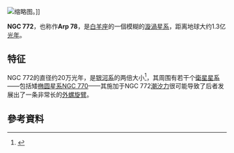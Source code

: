 [[File:NGC772_SN2003hl_SN2003iq_6223_Dahl.jpg|缩略图]]。]]
{{NGCInfoBox|NGCID=NGC 772|發現者=弗里德里希·威廉·赫歇爾|發現日期=1785年11月29日|其他編號=UGC 1466,MCG 3-6-11,ZWG 461.18|曆元=J2000.0|赤經=1時59分19.5秒
|赤緯=19°0'27"|星座=白羊座|星體=漩渦星系|星等=10.3|表面亮度=13.9|藍等=11.1}}

'''NGC 772'''，也称作'''Arp 78'''，是[[白羊座|白羊座]]的一個模糊的[[漩渦星系|漩渦星系]]，距离地球大约1.3亿[[光年|光年]]。

== 特征 ==
NGC 772的直径约20万光年，是[[银河系|银河系]]的两倍大小<ref name="rhee1996">{{cite journal
 | last1 = Rhee
 | first1 = M. H.
 | last2 = van Albada
 | first2 = T. S.
 | title = Short WSRT HI observations of spiral galaxies.
 
 | date = 1996-02
 | periodical = Astronomy and Astrophysics Supplement
 | volume = 115
 | pages = 407–437
 | doi = 
 | postscript = <!--None-->
 | bibcode = 1996A&AS..115..407R}}</ref>，其周围有若干个[[衛星星系|衛星星系]]——包括矮[[椭圆星系|椭圆星系]][[NGC_770|NGC 770]]——其施加于NGC 772[[潮汐力|潮汐力]]很可能导致了后者发展出了一条非常长的[[螺旋星系|外螺旋臂]]。

== 參考資料 ==
{{reflist}}


{{NGCReference|772}}

{{Catalogs|NGC=772}}
